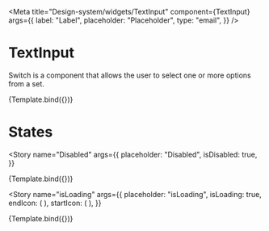 

<Meta
  title="Design-system/widgets/TextInput"
  component={TextInput}
  args={{
    label: "Label",
    placeholder: "Placeholder",
    type: "email",
  }}
/>


# TextInput

Switch is a component that allows the user to select one or more options from a set.

<Canvas>
  <Story name="TextInput">{Template.bind({})}</Story>
</Canvas>

<ArgsTable of={TextInput} story="TextInput" />

# States

<Story
  name="Disabled"
  args={{
    placeholder: "Disabled",
    isDisabled: true,
  }}
>
  {Template.bind({})}
</Story>

<Story
  name="isLoading"
  args={{
    placeholder: "isLoading",
    isLoading: true,
    endIcon: (
      <Icon>
        <EmotionHappyLineIcon />
      </Icon>
    ),
    startIcon: (
      <Icon>
        <EmotionHappyLineIcon />
      </Icon>
    ),
  }}
>
  {Template.bind({})}
</Story>
